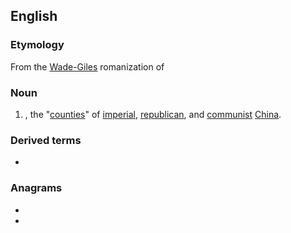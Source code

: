 ==English==
{{wikipedia|County (China)|Counties in China}}

===Etymology===
From the [[Wade-Giles]] romanization of {{etyl|zh}} {{term|縣|lang=zh|tr=xiàn}}

===Noun===
{{en-noun}}

# {{lb|en|archaic}} {{altform|xian|lang=en|nodot=a}}, the "[[county|counties]]" of [[imperial]], [[republican]], and [[communist]] [[China]].

===Derived terms===
* {{l|en|P'i Hsien}}

===Anagrams===
* {{l|en|NIEHS}}
* {{l|en|shine}}